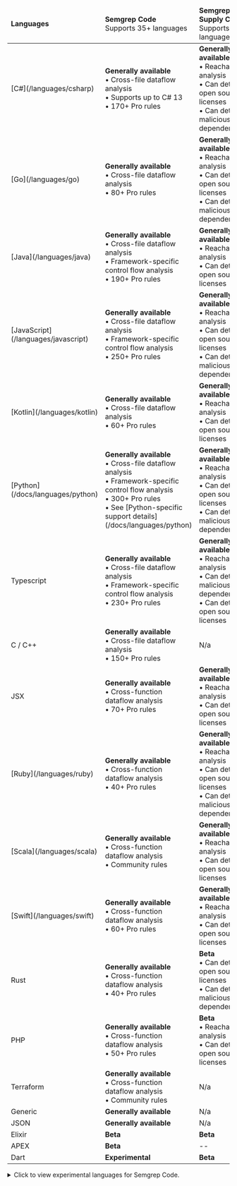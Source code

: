 <!-- Ensure that the values in the code table match that of _supported-languages-ce.md -->
<!-- Arranged by feature completeness then alphabetically -->

<div class="language-support-table">

<table>
    <thead><tr>
        <td><strong>Languages</strong></td>
        <td><strong>Semgrep Code</strong><br />Supports 35+ languages</td>
        <td><strong>Semgrep Supply Chain</strong><br />Supports 14 languages</td>
    </tr></thead>
    <tbody>
    <tr>
      <td>[C#](/languages/csharp)</td>
      <td><strong>Generally available</strong><br />
         • Cross-file dataflow analysis<br />
         • Supports up to C# 13<br />
         • 170+ Pro rules </td>
      <td><strong>Generally available</strong><br />
         • Reachability analysis<br />
         • Can detect open source licenses<br />
         • Can detect malicious dependencies</td>
    </tr>
    <tr>
      <td>[Go](/languages/go)</td>
      <td><strong>Generally available</strong><br />
         • Cross-file dataflow analysis<br />
         • 80+ Pro rules </td>
      <td><strong>Generally available</strong><br />
         • Reachability analysis<br />
         • Can detect open source licenses<br />
         • Can detect malicious dependencies</td>
    </tr>
    <tr>
      <td>[Java](/languages/java)</td>
      <td><strong>Generally available</strong><br />
         • Cross-file dataflow analysis<br />
         • Framework-specific control flow analysis<br />
         • 190+ Pro rules </td>
      <td><strong>Generally available</strong><br />
         • Reachability analysis<br />
         • Can detect open source licenses</td>
    </tr>
    <tr>
      <td>[JavaScript](/languages/javascript)</td>
      <td><strong>Generally available</strong><br />
         • Cross-file dataflow analysis<br />
         • Framework-specific control flow analysis<br />
         • 250+ Pro rules</td>
      <td><strong>Generally available</strong><br />
         • Reachability analysis<br />
         • Can detect open source licenses<br />
         • Can detect malicious dependencies</td>
    </tr>
    <tr>
      <td>[Kotlin](/languages/kotlin)</td>
      <td><strong>Generally available </strong><br />
         • Cross-file dataflow analysis<br />
         • 60+ Pro rules</td>
      <td><strong>Generally available</strong><br />
         • Reachability analysis<br />
         • Can detect open source licenses</td>
    </tr>
    <tr>
      <td>[Python](/docs/languages/python)</td>
      <td><strong>Generally available</strong><br />
         • Cross-file dataflow analysis<br />
         • Framework-specific control flow analysis<br />
         • 300+ Pro rules<br />
         • See [Python-specific support details](/docs/languages/python)</td>
      <td><strong>Generally available</strong><br />
         • Reachability analysis<br />
         • Can detect open source licenses<br />
         • Can detect malicious dependencies</td>
    </tr>
    <tr>
      <td>Typescript</td>
      <td><strong>Generally available </strong><br />
         • Cross-file dataflow analysis<br />
         • Framework-specific control flow analysis<br />
         • 230+ Pro rules</td>
      <td><strong>Generally available</strong><br />
         • Reachability analysis<br />
         • Can detect malicious dependencies<br />
         • Can detect open source licenses</td>
    </tr>
    <tr>
      <td>C / C++</td>
      <td><strong>Generally available</strong><br />
         • Cross-file dataflow analysis<br />
         • 150+ Pro rules </td>
      <td>N/a</td>
    </tr>
    <tr>
      <td>JSX</td>
      <td><strong>Generally available </strong><br />
         • Cross-function dataflow analysis<br />
         • 70+ Pro rules</td>
      <td><strong>Generally available</strong><br />
         • Reachability analysis<br />
         • Can detect open source licenses</td>
    </tr>
    <tr>
      <td>[Ruby](/languages/ruby)</td>
      <td><strong>Generally available </strong><br />
         • Cross-function dataflow analysis<br />
         • 40+ Pro rules</td>
      <td><strong>Generally available</strong><br />
         • Reachability analysis<br />
         • Can detect open source licenses<br />
         • Can detect malicious dependencies</td>
    </tr>
     <tr>
      <td>[Scala](/languages/scala)</td>
      <td><strong>Generally available </strong><br />
         • Cross-function dataflow analysis<br />
         • Community rules</td>
      <td><strong>Generally available</strong><br />
         • Reachability analysis<br />
         • Can detect open source licenses</td>
    </tr>
    <tr>
      <td>[Swift](/languages/swift)</td>
      <td><strong>Generally available </strong><br />
         • Cross-function dataflow analysis<br />
         • 60+ Pro rules</td>
      <td><strong>Generally available</strong><br />
         • Reachability analysis<br />
         • Can detect open source licenses</td>
    </tr>
     <tr>
      <td>Rust</td>
      <td><strong>Generally available </strong><br />
         • Cross-function dataflow analysis<br />
         • 40+ Pro rules</td>
      <td><strong>Beta</strong><br />
         • Can detect open source licenses<br />
         • Can detect malicious dependencies</td>
    </tr>
    <tr>
      <td>PHP</td>
      <td><strong>Generally available </strong><br />
         • Cross-function dataflow analysis<br />
         • 50+ Pro rules</td>
      <td><strong>Beta</strong><br />
         • Reachability analysis<br />
         • Can detect open source licenses</td>
    </tr>
    <tr>
      <td>Terraform</td>
      <td><strong>Generally available</strong><br />
         • Cross-function dataflow analysis<br />
         • Community rules</td>
      <td>N/a</td>
    </tr>
    <tr>
      <td>Generic</td>
      <td><strong>Generally available </strong></td>
      <td>N/a</td>
    </tr>
    <tr>
      <td>JSON</td>
      <td><strong>Generally available </strong></td>
      <td>N/a</td>
    </tr>
    <tr>
      <td>Elixir</td>
      <td><strong>Beta</strong></td>
      <td><strong>Beta</strong></td>
    </tr>
    <tr>
      <td>APEX</td>
      <td><strong>Beta</strong></td>
      <td>--</td>
    </tr>
    <tr>
      <td>Dart</td>
      <td><strong>Experimental</strong></td>
      <td><strong>Beta</strong></td>
    </tr>
   </tbody>
</table>

</div>

<details>
 <summary>Click to view experimental languages for Semgrep Code.</summary>
- Bash
- Cairo
- Circom
- Clojure
- Dockerfile
- Hack
- HTML
- Jsonnet
- Julia
- Lisp
- Lua
- Move on Aptos
- Move on Sui
- OCaml
- R
- Scheme
- Solidity
- YAML
- XML
</details>

